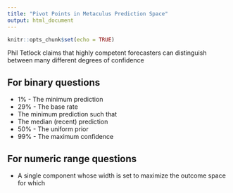 ```yaml
---
title: "Pivot Points in Metaculus Prediction Space"
output: html_document
---
```


```r
knitr::opts_chunk$set(echo = TRUE)
```

Phil Tetlock claims that highly competent forecasters can distinguish between many different degrees of confidence

## For binary questions

* 1% - The minimum prediction
* 29% - The base rate
* The minimum prediction such that 
* The median (recent) prediction
* 50% - The uniform prior
* 99% - The maximum confidence

## For numeric range questions

* A single component whose width is set to maximize the outcome space for which
